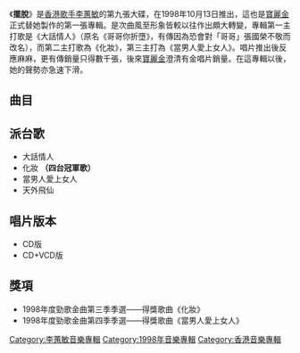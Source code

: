 {{about|李蕙敏的音乐专辑|许嵩演唱的歌曲|青年晚報}}
{{Album infobox | <!-- See Wikipedia:WikiProject_Albums -->
|  Name        = 擺脫
|  Type        = [[專輯|專輯]]
|  Artist      = [[李蕙敏|李蕙敏]]
|  Cover       = 李蕙敏 擺脫.jpg
|  Released    = 1998年10月13日
|  Recorded    = 1998年
|  Genre       = [[粵語流行音樂|粵語流行音樂]]
|  Length      = 44:06
|  Label       = [[寶麗金唱片|寶麗金唱片]]
|  Number      = 
|  Producer    = 見[[#曲目|曲目列表]]
|  Last album  = [[偏偏李蕙敏精選II18首|偏偏李蕙敏精選II18首]] <br />（1998年）
|  This album  = '''擺脫'''<br />（1998年）
|  Next album  = [[在屋頂唱歌|在屋頂唱歌]]<br />（1999年）
}}

《'''擺脫'''》是[[香港|香港]][[歌手|歌手]][[李蕙敏|李蕙敏]]的第九張大碟，在1998年10月13日推出，這也是[[寶麗金|寶麗金]]正式替她製作的第一張專輯。是次曲風至形象皆較以往作出頗大轉變，專輯第一主打歌是《大話情人》（原名《哥哥你折墮》，有傳因為恐會對「哥哥」張國榮不敬而改名），而第二主打歌為《化妝》，第三主打為《當男人愛上女人》。唱片推出後反應麻麻，更有傳銷量只得數千張，後來[[寶麗金|寶麗金]]澄清有金唱片銷量。在這專輯以後，她的聲勢亦急速下滑。

==曲目==
{{Tracklist
| collapsed = 
| headline = 
| font_size = 
| total_length =

| all_writing = 
| all_music = 
| all_lyrics = 
| all_arranger = 
| all_producer = 
| all_except =

| extra_column =

| title1 = 化妝
| note1 = 
| longnote1 = 第二主打歌<br>國語版本為《忘了》
| music1 = [[周啟生|周啟生]]
| lyrics1 = [[張美賢|張美賢]]
| arranger1 = 周啟生
| producer1 = 周啟生
| extra1 = 
| length1 =

| title2 = 大話情人
| note2 = 
| longnote2 = 第一主打歌<br>原名為《哥哥你折墮》<br>國語版本為《敏感》
| music2 = [[史丹利|史丹利]]
| lyrics2 = [[林振強|林振強]]
| arranger2 = [[劉志遠_(香港音樂人)|劉志遠]]
| producer2 = 葉廣權
| extra2 = 
| length2 =

| title3 = 天外飛仙
| note3 = 
| longnote3 = 
| music3 = [[劉永堅|劉永堅]]<br>[[黃艾倫|黃艾倫]]
| lyrics3 = 張美賢
| arranger3 = 劉永堅<br>黃艾倫
| producer3 = 李浩倫<br>劉永堅<br>黃艾倫
| extra3 = 
| length3 =

| title4 = 當男人愛上女人
| note4 = 
| longnote4 = 第三主打歌
| music4 = [[柳重言|柳重言]]
| lyrics4 = [[陳少琪|陳少琪]]
| arranger4 = 黃艾倫<br>[[李浩倫|李浩倫]]
| producer4 = 歐丁玉
| extra4 = 
| length4 =

| title5 = 撲火
| note5 = 
| longnote5 = 
| music5 = [[Brock_Walsh|Brock Walsh]]
| lyrics5 = 陳少琪
| arranger5 = [[Terence_Teo|Terence Teo]]
| producer5 = 歐丁玉
| extra5 = 
| length5 =

| title6 = 沒完沒了
| note6 = 
| longnote6 = 
| music6 = 周啟生
| lyrics6 = [[李敏_(香港)|李敏]]
| arranger6 = 周啟生
| producer6 = 周啟生
| extra6 = 
| length6 =

| title7 = 擺脫
| note7 = 
| longnote7 = 國語版本為《不必說抱歉》
| music7 = [[黎沸揮|黎沸揮]]
| lyrics7 = [[黃真|黃真]]
| arranger7 = [[賴布衣_(音樂人)|賴布衣]]
| producer7 = 葉廣權
| extra7 = 
| length7 =

| title8 = 有了答案
| note8 = 
| longnote8 = 
| music8 = [[陳美鳳_(香港)|陳美鳳]]
| lyrics8 = [[古倩敏|古倩敏]]
| arranger8 = 陳美鳳
| producer8 = 陳永明
| extra8 = 
| length8 =

| title9 = 我想
| note9 = 
| longnote9 = 
| music9 = [[羅金榮|羅金榮]]
| lyrics9 = [[李蕙敏|李蕙敏]]
| arranger9 = [[陳浩然_(音樂製作人)|陳浩然]]<br>羅金榮
| producer9 = 歐丁玉
| extra9 = 
| length9 =

| title10 = 生命就是盼望
| note10 = 
| longnote10 = 
| music10 = [[何國杰|何國杰]]
| lyrics10 = 張美賢
| arranger10 = [[劉諾生|劉諾生]]
| producer10 = 歐丁玉
| extra10 = 
| length10 =

| title11 = 當男人愛上女人
| note11 = 第二波
| longnote11 = 第四主打歌
| music11 = 柳重言
| lyrics11 = 陳少琪
| arranger11 = 黃艾倫<br>李浩倫
| producer11 = 葉廣權
| extra11 = 
| length11 = 
}}

== 派台歌 ==
*大話情人
*化妝 '''（四台冠軍歌）'''
*當男人愛上女人
*天外飛仙

== 唱片版本 ==
*CD版
*CD+VCD版

==獎項==
*1998年度勁歌金曲第三季季選——得獎歌曲《化妝》
*1998年度勁歌金曲第四季季選——得獎歌曲《當男人愛上女人》

{{李蕙敏}}

[[Category:李蕙敏音樂專輯|Category:李蕙敏音樂專輯]]
[[Category:1998年音樂專輯|Category:1998年音樂專輯]]
[[Category:香港音樂專輯|Category:香港音樂專輯]]